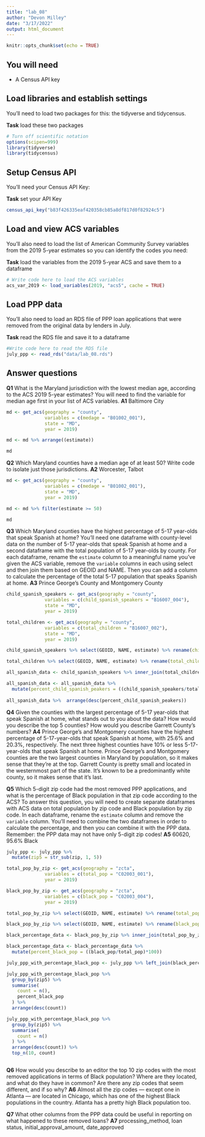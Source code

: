 ```yaml
---
title: "lab_08"
author: "Devon Milley"
date: "3/17/2022"
output: html_document
---
```


```r
knitr::opts_chunk$set(echo = TRUE)
```

## You will need

* A Census API key

## Load libraries and establish settings

You'll need to load two packages for this: the tidyverse and tidycensus.

**Task** load these two packages

```r
# Turn off scientific notation
options(scipen=999)
library(tidyverse)
library(tidycensus)
```

## Setup Census API

You'll need your Census API Key:

**Task** set your API Key

```r
census_api_key("b83f426335eaf420358cb85a8df817d0f82924c5")
```

## Load and view ACS variables

You'll also need to load the list of American Community Survey variables from the 2019 5-year estimates so you can identify the codes you need:

**Task** load the variables from the 2019 5-year ACS and save them to a dataframe

```r
# Write code here to load the ACS variables
acs_var_2019 <- load_variables(2019, "acs5", cache = TRUE)
```

## Load PPP data

You'll also need to load an RDS file of PPP loan applications that were removed from the original data by lenders in July.

**Task** read the RDS file and save it to a dataframe

```r
#Write code here to read the RDS file
july_ppp <- read_rds("data/lab_08.rds")
```

## Answer questions

**Q1** What is the Maryland jurisdiction with the lowest median age, according to the ACS 2019 5-year estimates? You will need to find the variable for median age first in your list of ACS variables.
**A1** Baltimore City

```r
md <- get_acs(geography = "county",
              variables = c(medage = "B01002_001"),
              state = "MD",
              year = 2019)

md <- md %>% arrange((estimate))

md
```

**Q2** Which Maryland counties have a median age of at least 50? Write code to isolate just those jurisdictions.
**A2** Worcester, Talbot

```r
md <- get_acs(geography = "county",
              variables = c(medage = "B01002_001"),
              state = "MD",
              year = 2019)

md <- md %>% filter(estimate >= 50)

md
```

**Q3** Which Maryland counties have the highest percentage of 5-17 year-olds that speak Spanish at home? You'll need one dataframe with county-level data on the number of 5-17 year-olds that speak Spanish at home and a second dataframe with the total population of 5-17 year-olds by county. For each dataframe, rename the `estimate` column to a meaningful name you've given the ACS variable, remove the `variable` columns in each using select and then join them based on GEOID and NAME. Then you can add a column to calculate the percentage of the total 5-17 population that speaks Spanish at home.
**A3** Prince George's County and Montgomery County 

```r
child_spanish_speakers <- get_acs(geography = "county",
              variables = c(child_spanish_speakers = "B16007_004"),
              state = "MD",
              year = 2019)

total_children <- get_acs(geography = "county",
              variables = c(total_children = "B16007_002"),
              state = "MD",
              year = 2019)

child_spanish_speakers %>% select(GEOID, NAME, estimate) %>% rename(child_spanish_speakers=estimate) -> child_spanish_speakers

total_children %>% select(GEOID, NAME, estimate) %>% rename(total_children=estimate) -> total_children

all_spanish_data <- child_spanish_speakers %>% inner_join(total_children)

all_spanish_data <- all_spanish_data %>% 
  mutate(percent_child_spanish_peakers = ((child_spanish_speakers/total_children)*100))
         
all_spanish_data %>%  arrange(desc(percent_child_spanish_peakers))
```

**Q4** Given the counties with the largest percentage of 5-17 year-olds that speak Spanish at home, what stands out to you about the data? How would you describe the top 5 counties? How would you describe Garrett County's numbers?
**A4** Prince George's and Montgomery counties have the highest percentage of 5-17-year-olds that speak Spanish at home, with 25.6% and 20.3%, respectively. The next three highest counties have 10% or less 5-17-year-olds that speak Spanish at home. Prince George's and Montgomery counties are the two largest counties in Maryland by population, so it makes sense that they're at the top. Garrett County is pretty small and located in the westernmost part of the state. It's known to be a predominantly white county, so it makes sense that it's last.

**Q5** Which 5-digit zip code had the most removed PPP applications, and what is the percentage of Black population in that zip code according to the ACS? To answer this question, you will need to create separate dataframes with ACS data on total population by zip code and Black population by zip code. In each dataframe, rename the `estimate` column and remove the `variable` column. You'll need to combine the two dataframes in order to calculate the percentage, and then you can combine it with the PPP data. Remember: the PPP data may not have only 5-digit zip codes!
**A5** 60620, 95.6% Black

```r
july_ppp <- july_ppp %>% 
  mutate(zip5 = str_sub(zip, 1, 5))

total_pop_by_zip <- get_acs(geography = "zcta",
              variables = c(total_pop = "C02003_001"),
              year = 2019)

black_pop_by_zip <- get_acs(geography = "zcta",
              variables = c(black_pop = "C02003_004"),
              year = 2019)

total_pop_by_zip %>% select(GEOID, NAME, estimate) %>% rename(total_pop=estimate) -> total_pop_by_zip

black_pop_by_zip %>% select(GEOID, NAME, estimate) %>% rename(black_pop=estimate) -> black_pop_by_zip

black_percentage_data <- black_pop_by_zip %>% inner_join(total_pop_by_zip)

black_percentage_data <- black_percentage_data %>% 
  mutate(percent_black_pop = ((black_pop/total_pop)*100))

july_ppp_with_percentage_black_pop <- july_ppp %>% left_join(black_percentage_data, by=c("zip5"="GEOID")) 

july_ppp_with_percentage_black_pop %>%
  group_by(zip5) %>%
  summarise(
    count = n(),
    percent_black_pop
  ) %>% 
  arrange(desc(count))

july_ppp_with_percentage_black_pop %>%
  group_by(zip5) %>%
  summarise(
    count = n()
  ) %>% 
  arrange(desc(count)) %>% 
  top_n(10, count)



```

**Q6** How would you describe to an editor the top 10 zip codes with the most removed applications in terms of Black population? Where are they located, and what do they have in common? Are there any zip codes that seem different, and if so why?
**A6** Almost all the zip codes — except one in Atlanta — are located in Chicago, which has one of the highest Black populations in the country. Atlanta has a pretty high Black population too.

**Q7** What other columns from the PPP data could be useful in reporting on what happened to these removed loans?
**A7** processing_method, loan status, initial_approval_amount, date_approved
